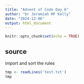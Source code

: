 ```yaml
---
title: "Advent of Code Day 6"
author: "Dr Jeremiah MF Kelly"
date: "2024-12-06"
output: html_document
---
```


```r
knitr::opts_chunk$set(echo = TRUE)
```

## source

import and sort the rules


```r

tmp <- readLines('test.txt')
tmp
```

